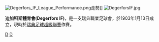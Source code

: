 {{noteTA
|G1=足球
|1=zh-cn:代格福什; zh-hk:迪加科斯; zh-tw:代格福什;
}}
{{Infobox football club
| clubname   = 迪加科斯<br /> Degerfors
| image      = <!-- 檔案不存在 [[File:Degerfors_IF_logo.svg|200px]] ，可從英文維基百科取得 -->
| fullname   = Degerfors Idrottsförening
| nickname   = 
| founded    = {{Start date and years ago|1907|df=y}}
| ground     = [[Stora_Valla|Stora Valla]], [[Degerfors|Degerfors]]
| capacity   = 15,000
| chairman   = Leif Rosén
| mgrtitle   = 主教練
| manager    = [[Stefan_Jacobsson|Stefan Jacobsson]]
| league     = [[瑞典超級足球聯賽|瑞典超級足球聯賽]]
| season     = 2021
| position   = 瑞典超，第 13 位
| pattern_la1=_whiteshoulders|pattern_b1=|pattern_ra1=_whiteshoulders
| leftarm1=CC0000|body1=CC0000|rightarm1=CC0000|shorts1=FFFFFF|socks1=FFFFFF
| pattern_la2=_redshoulders|pattern_b2=|pattern_ra2=_redshoulders
| leftarm2=FFFFFF|body2=FFFFFF|rightarm2=FFFFFF|shorts2=FFFFFF|socks2=FFFFFF
}}
[[File:Degerfors_IF_League_Performance.png|thumb]]走勢]]
[[File:DegerforsIF.jpg|thumb]]

'''迪加科斯體育會(Degerfors IF)'''，是一支瑞典職業足球會，於1903年1月13日成立，現時於[[瑞典足球超級聯賽|瑞典足球超級聯賽]]作賽。

{{瑞典足球超級聯賽}}

[[Category:瑞典足球俱樂部|D]]
[[Category:1907年建立的足球俱樂部|D]]